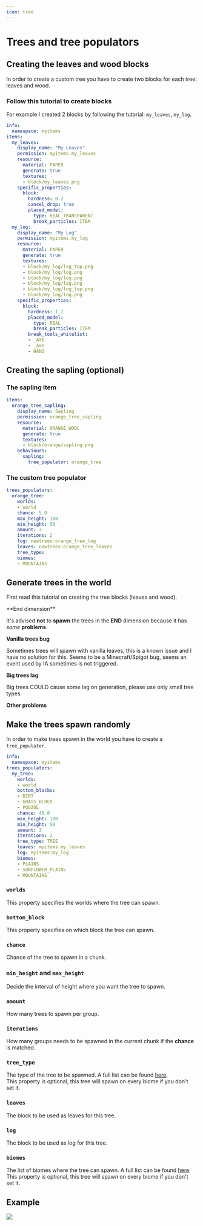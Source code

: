 ```yaml
---
icon: tree
---
```


# Trees and tree populators

## Creating the leaves and wood blocks

In order to create a custom tree you have to create two blocks for each tree: leaves and wood.

### Follow this tutorial to create blocks&#x20;


<Card title="Block" icon="text" href="/block"></Card>


For example I created 2 blocks by following the tutorial: `my_leaves`, `my_log`.

```yaml
info:
  namespace: myitems
items:
  my_leaves:
    display_name: "My Leaves"
    permission: myitems.my_leaves
    resource:
      material: PAPER
      generate: true
      textures:
      - block/my_leaves.png
    specific_properties:
      block:
        hardness: 0.2
        cancel_drop: true
        placed_model:
          type: REAL_TRANSPARENT
          break_particles: ITEM
  my_log:
    display_name: "My Log"
    permission: myitems.my_log
    resource:
      material: PAPER
      generate: true
      textures:
      - block/my_log/log_top.png
      - block/my_log/log.png
      - block/my_log/log.png
      - block/my_log/log.png
      - block/my_log/log_top.png
      - block/my_log/log.png
    specific_properties:
      block:
        hardness: 1.7
        placed_model:
          type: REAL
          break_particles: ITEM
        break_tools_whitelist:
        - _AXE
        - _axe
        - HAND
```

## Creating the sapling (optional)

### The sapling item

```yaml
items:
  orange_tree_sapling:
    display_name: Sapling
    permission: orange_tree_sapling
    resource:
      material: ORANGE_WOOL
      generate: true
      textures:
      - block/orange/sapling.png
    behaviours:
      sapling:
        tree_populator: orange_tree
```

### The custom tree populator

```yaml
trees_populators:
  orange_tree:
    worlds:
    - world
    chance: 5.0
    max_height: 100
    min_height: 50
    amount: 3
    iterations: 2
    log: newtrees:orange_tree_log
    leaves: newtrees:orange_tree_leaves
    tree_type: 
    biomes:
    - MOUNTAINS
```

## Generate trees in the world

First read this tutorial on creating the tree blocks (leaves and wood).


<Warning>
**End dimension**

It's advised **not** to **spawn** the trees in the **END** dimension because it has _some_ **problems**.

**Vanilla trees bug**

Sometimes trees will spawn with vanilla leaves, this is a known issue and I have no solution for this. Seems to be a Minecraft/Spigot bug, seems an event used by IA sometimes is not triggered.

**Big trees lag**

Big trees COULD cause some lag on generation, please use only small tree types.

**Other problems**
</Warning>


## Make the trees spawn randomly

In order to make trees spawn in the world you have to create a `tree_populator`.

```yaml
info:
  namespace: myitems
trees_populators:
  my_tree:
    worlds:
    - world
    bottom_blocks:
    - DIRT
    - GRASS_BLOCK
    - PODZOL
    chance: 40.0
    max_height: 100
    min_height: 50
    amount: 3
    iterations: 2
    tree_type: TREE
    leaves: myitems:my_leaves
    log: myitems:my_log
    biomes:
    - PLAINS
    - SUNFLOWER_PLAINS
    - MOUNTAINS
```

### `worlds`

This property specifies the worlds where the tree can spawn.

### `bottom_block`

This property specifies on which block the tree can spawn.

### `chance`

Chance of the tree to spawn in a chunk.

### `min_height` and `max_height`

Decide the interval of height where you want the tree to spawn.

### `amount`

How many trees to spawn per group.

### `iterations`

How many groups needs to be spawned in the current chunk if the **chance** is matched.

### `tree_type`

The type of the tree to be spawned. A full list can be found [here](https://hub.spigotmc.org/javadocs/spigot/org/bukkit/TreeType.html).\
This property is optional, this tree will spawn on every biome if you don't set it.

### `leaves`

The block to be used as leaves for this tree.

### `log`

The block to be used as log for this tree.

### `biomes`

The list of biomes where the tree can spawn. A full list can be found [here](https://hub.spigotmc.org/javadocs/spigot/org/bukkit/block/Biome.html).\
This property is optional, this tree will spawn on every biome if you don't set it.

## Example


<Card title="Trees Newtrees Itemsadder Addon.84604" icon="link" href="https://www.spigotmc.org/resources/trees-newtrees-itemsadder-addon.84604/"></Card>


![](assets/images/image_\(125\).png)
